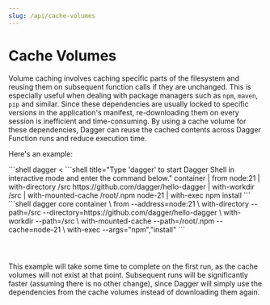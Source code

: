 ```yaml
---
slug: /api/cache-volumes
---
```


# Cache Volumes

Volume caching involves caching specific parts of the filesystem and reusing them on subsequent function calls if they are unchanged. This is especially useful when dealing with package managers such as `npm`, `maven`, `pip` and similar. Since these dependencies are usually locked to specific versions in the application's manifest, re-downloading them on every session is inefficient and time-consuming. By using a cache volume for these dependencies, Dagger can reuse the cached contents across Dagger Function runs and reduce execution time.

Here's an example:

<Tabs groupId="language">
<TabItem value="System shell">
```shell
dagger <<EOF
container |
  from node:21 |
  with-directory /src https://github.com/dagger/hello-dagger |
  with-workdir /src |
  with-mounted-cache /root/.npm node-21 |
  with-exec npm install
EOF
```
</TabItem>
<TabItem value="Dagger Shell">
```shell title="Type 'dagger' to start Dagger Shell in interactive mode and enter the command below."
container | from node:21 | with-directory /src https://github.com/dagger/hello-dagger |
  with-workdir /src | with-mounted-cache /root/.npm node-21 | with-exec npm install
```
</TabItem>
<TabItem value="Dagger CLI">
```shell
dagger core container \
  from --address=node:21 \
  with-directory --path=/src --directory=https://github.com/dagger/hello-dagger \
  with-workdir --path=/src \
  with-mounted-cache --path=/root/.npm --cache=node-21 \
  with-exec --args="npm","install"
```
</TabItem>
<TabItem value="Go">

```go file=../cookbook/snippets/cache-dependencies/go/main.go
```

</TabItem>
<TabItem value="Python">

```python file=../cookbook/snippets/cache-dependencies/python/main.py
```

</TabItem>
<TabItem value="TypeScript">

```typescript file=../cookbook/snippets/cache-dependencies/typescript/index.ts
```

</TabItem>
</Tabs>

This example will take some time to complete on the first run, as the cache volumes will not exist at that point. Subsequent runs will be significantly faster (assuming there is no other change), since Dagger will simply use the dependencies from the cache volumes instead of downloading them again.
